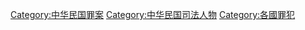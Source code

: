 [[Category:中华民国罪案|Category:中华民国罪案]]
[[Category:中华民国司法人物|Category:中华民国司法人物]]
[[Category:各國罪犯|Category:各國罪犯]]
